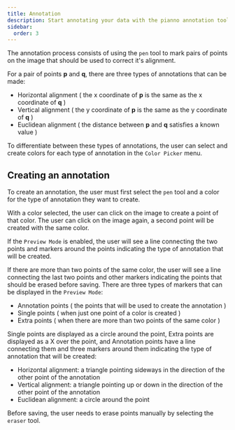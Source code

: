 ```yaml
---
title: Annotation
description: Start annotating your data with the pianno annotation tool.
sidebar:
  order: 3
---
```



The annotation process consists of using the `pen` <span className='inline-flex items-baseline'><PenIcon className='self-center w-4 h-4'/></span> tool to mark pairs of points on the image that should be used to correct it's alignment.

For a pair of points **p** and **q**, there are three types of annotations that can be made:

- Horizontal alignment ( the x coordinate of **p** is the same as the
  x coordinate of **q** )
- Vertical alignment ( the y coordinate of **p** is the same as the
  y coordinate of **q** )
- Euclidean alignment ( the distance between **p** and **q** satisfies
  a known value )

To differentiate between these types of annotations, the user can select and create colors for
each type of annotation in the `Color Picker` menu.


<ColorPalette />

## Creating an annotation

To create an annotation, the user must first select the `pen`<span className="inline-flex items-baseline"><PenIcon className="h-4 w-4 self-center" /></span>
tool and a color for the type of annotation they want to create.

With a color selected, the user can click on the image to create a point of that color. The user can click on
the image again, a second point will be created with the same color.

If the `Preview Mode` is enabled, the user will see a line connecting the two points and markers around
the points indicating the type of annotation that will be created.

If there are more than two points of the same color, the user will see a line connecting
the last two points and other markers indicating the points that should be erased before saving.
There are three types of markers that can be displayed in the `Preview Mode`:

- Annotation points ( the points that will be used to create the annotation )
- Single points ( when just one point of a color is created )
- Extra points ( when there are more than two points of the same color )

Single points are displayed as a circle around the point, Extra points are displayed as a X over the point,
and Annotation points have a line connecting them and three markers around them indicating the type of annotation
that will be created:

- Horizontal alignment: a triangle pointing sideways in the direction of the other point of the annotation
- Vertical alignment: a triangle pointing up or down in the direction of the other point of the annotation
- Euclidean alignment: a circle around the point

Before saving, the user needs to erase points manually by selecting the `eraser`<span className="inline-flex items-baseline"><EraserIcon className="h-4 w-4 self-center" /></span> tool.
